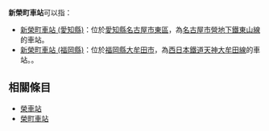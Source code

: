 {{NoteTA|G1=Transport
|T=zh-hans:新荣町站;zh-hk:新榮町站;zh-tw:新榮町車站;
|1=zh-hans:新荣町站;zh-hk:新榮町站;zh-tw:新榮町車站;
|2=zh-hans:站;zh-hk:站;zh-tw:車站;
}}
'''新榮町車站'''可以指：

* [[新榮町車站_(愛知縣)|新榮町車站 (愛知縣)]]：位於[[愛知縣|愛知縣]][[名古屋市|名古屋市]][[東區_(名古屋市)|東區]]，為[[名古屋市營地下鐵|名古屋市營地下鐵]][[東山線|東山線]]的車站。
* [[新榮町車站_(福岡縣)|新榮町車站 (福岡縣)]]：位於[[福岡縣|福岡縣]][[大牟田市|大牟田市]]，為[[西日本鐵道|西日本鐵道]][[天神大牟田線|天神大牟田線]]的車站。。

== 相關條目 ==
* [[榮車站|榮車站]]
* [[榮町車站|榮町車站]]

{{disambig|Cat=五字車站名消歧義}}
